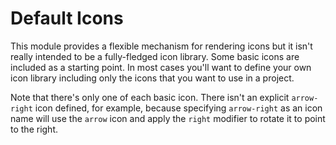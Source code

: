 
# Default Icons

This module provides a flexible mechanism for rendering icons but it isn't
really intended to be a fully-fledged icon library. Some basic icons are
included as a starting point. In most cases you'll want to define your own
icon library including only the icons that you want to use in a project.

Note that there's only one of each basic icon.  There isn't an explicit
`arrow-right` icon defined, for example, because specifying `arrow-right`
as an icon name will use the `arrow` icon and apply the `right` modifier to
rotate it to point to the right.

<Icons names={Object.keys(Library.icons)}/>
